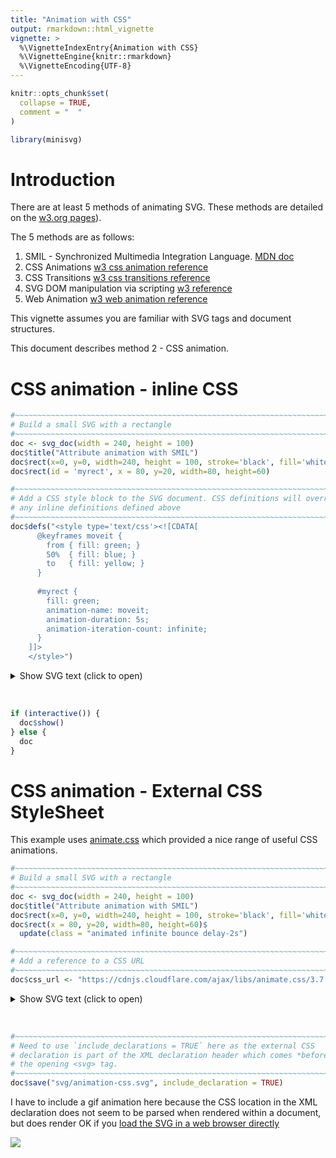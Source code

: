 ```yaml
---
title: "Animation with CSS"
output: rmarkdown::html_vignette
vignette: >
  %\VignetteIndexEntry{Animation with CSS}
  %\VignetteEngine{knitr::rmarkdown}
  %\VignetteEncoding{UTF-8}
---
```


```r
knitr::opts_chunk$set(
  collapse = TRUE,
  comment = "  "
)
```

```r
library(minisvg)
```


Introduction
==============================================================================

There are at least 5 methods of animating SVG. These methods are detailed on the [w3.org pages](https://www.w3.org/TR/SVG/animate.html)).

The 5 methods are as follows:

1. SMIL - Synchronized Multimedia Integration Language.  [MDN doc](https://developer.mozilla.org/en-US/docs/Web/SVG/SVG_animation_with_SMIL)
2. CSS Animations [w3 css animation reference](https://www.w3.org/TR/css-animations-1/)
3. CSS Transitions [w3 css transitions reference](https://www.w3.org/TR/css-transitions-1/)
4. SVG DOM manipulation via scripting  [w3 reference](https://www.w3.org/TR/SVG/types.html#SVGDOMOverview)
5. Web Animation [w3 web animation reference](https://www.w3.org/TR/web-animations-1/)

This vignette assumes you are familiar with SVG tags and document structures.

This document describes method 2 - CSS animation.


CSS animation - inline CSS
==============================================================================

```r
#~~~~~~~~~~~~~~~~~~~~~~~~~~~~~~~~~~~~~~~~~~~~~~~~~~~~~~~~~~~~~~~~~~~~~~~~~~~~~
# Build a small SVG with a rectangle
#~~~~~~~~~~~~~~~~~~~~~~~~~~~~~~~~~~~~~~~~~~~~~~~~~~~~~~~~~~~~~~~~~~~~~~~~~~~~~
doc <- svg_doc(width = 240, height = 100)
doc$title("Attribute animation with SMIL")
doc$rect(x=0, y=0, width=240, height = 100, stroke='black', fill='white', stroke_width = 1)
doc$rect(id = 'myrect', x = 80, y=20, width=80, height=60)

#~~~~~~~~~~~~~~~~~~~~~~~~~~~~~~~~~~~~~~~~~~~~~~~~~~~~~~~~~~~~~~~~~~~~~~~~~~~~~
# Add a CSS style block to the SVG document. CSS definitions will override
# any inline definitions defined above
#~~~~~~~~~~~~~~~~~~~~~~~~~~~~~~~~~~~~~~~~~~~~~~~~~~~~~~~~~~~~~~~~~~~~~~~~~~~~~
doc$defs("<style type='text/css'><![CDATA[
      @keyframes moveit {
        from { fill: green; }
        50%  { fill: blue; }
        to   { fill: yellow; }
      }
      
      #myrect {
        fill: green;
        animation-name: moveit;
        animation-duration: 5s;
        animation-iteration-count: infinite;
      }
    ]]>
    </style>")

```


<details closed>
<summary> Show SVG text (click to open) </summary>
```r
print(doc)
```
</details> <br />

```r
if (interactive()) {
  doc$show()
} else {
  doc
}
```



CSS animation - External CSS StyleSheet
==============================================================================

This example uses [animate.css](https://github.com/daneden/animate.css) which 
provided a nice range of useful CSS animations.

```r
#~~~~~~~~~~~~~~~~~~~~~~~~~~~~~~~~~~~~~~~~~~~~~~~~~~~~~~~~~~~~~~~~~~~~~~~~~~~~~
# Build a small SVG with a rectangle
#~~~~~~~~~~~~~~~~~~~~~~~~~~~~~~~~~~~~~~~~~~~~~~~~~~~~~~~~~~~~~~~~~~~~~~~~~~~~~
doc <- svg_doc(width = 240, height = 100)
doc$title("Attribute animation with SMIL")
doc$rect(x=0, y=0, width=240, height = 100, stroke='black', fill='white', stroke_width = 1)
doc$rect(x = 80, y=20, width=80, height=60)$
  update(class = "animated infinite bounce delay-2s")

#~~~~~~~~~~~~~~~~~~~~~~~~~~~~~~~~~~~~~~~~~~~~~~~~~~~~~~~~~~~~~~~~~~~~~~~~~~~~~
# Add a reference to a CSS URL
#~~~~~~~~~~~~~~~~~~~~~~~~~~~~~~~~~~~~~~~~~~~~~~~~~~~~~~~~~~~~~~~~~~~~~~~~~~~~~
doc$css_url <- "https://cdnjs.cloudflare.com/ajax/libs/animate.css/3.7.2/animate.min.css"
```


<details closed>
<summary> Show SVG text (click to open) </summary>
```r
print(doc)
```
</details> <br />

```r
#~~~~~~~~~~~~~~~~~~~~~~~~~~~~~~~~~~~~~~~~~~~~~~~~~~~~~~~~~~~~~~~~~~~~~~~~~~~~~
# Need to use `include_declarations = TRUE` here as the external CSS
# declaration is part of the XML declaration header which comes *before*
# the opening <svg> tag.
#~~~~~~~~~~~~~~~~~~~~~~~~~~~~~~~~~~~~~~~~~~~~~~~~~~~~~~~~~~~~~~~~~~~~~~~~~~~~~
doc$save("svg/animation-css.svg", include_declaration = TRUE)
```

I have to include a gif animation here because the CSS location in the 
XML declaration does not seem to be parsed when rendered within a document, 
but does render OK if you [load the SVG in a web browser directly](svg/animation-css.svg)

<img src = "images/animation-css.gif">







